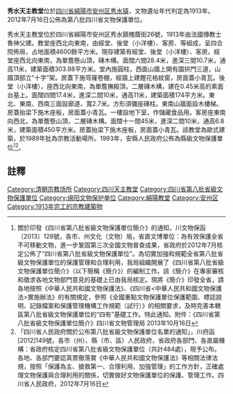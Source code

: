 {{msg:四川省文物保護單位
|名稱 = 秀水天主教堂
|編號 = 404
|圖片 = 
|級別 = S8
|分類 = 
|時代 = 1913年
|地点 = [[四川省|四川省]][[綿陽市|綿陽市]][[安州区|安州区]][[秀水镇_(绵阳市)|秀水镇]]
|坐標 =
|登錄 = 2012年7月16日
}}
'''秀水天主教堂'''位於[[四川省|四川省]][[綿陽市|綿陽市]][[安州区|安州区]][[秀水镇_(绵阳市)|秀水镇]]，文物遺址年代判定為1913年。2012年7月16日公佈為第八批四川省文物保護單位。

秀水天主教堂位於四川省綿陽市安州区秀水鎮槐蔭街26號，1913年由法國傳教士魯神父建。教堂座西北向東南，由經堂、後堂（小洋樓）、客房、等組成，呈四合院佈局，占地面積4600餘平方米。現存建築有經堂、後堂（小洋樓）、客房。經堂座西北向東南，為單簷懸山頂，磚木構。面闊六間28.4米，進深三間10.7米，通高11米，建築面積303.88平方米。堂內施圓柱，西面山牆上開有園拱門三道，山牆頂部立“十字”架。房蓋下施穹窿卷棚，經牆上建鏗花格紋窗，房面蓋小青瓦。後堂（小洋樓），座西北向東南，為單簷撫殿頂，二層磚木構，建在0.45米高的素面台基上。面闊四間17.4米，進深二間10米，通高11米，建築面積174平方米。東北、東南、西南三面設廊道，寬2.7米。方形須彌座磚柱。東南山牆面設木樓梯。房蓋抬梁下施木座板，房面蓋小青瓦。一樓設地下室，作儲藏食品用。客房座東南向西北，為單簷懸山頂，二層磚木構。面闊十一間45米，進深二間10米，通高6.8米，建築面積450平方米。房蓋抬梁下施木座板，房面蓋小青瓦。該教堂為歐式建築，於1989年批為宗教活動場所。1993年，安縣人民政府公佈為縣級文物保護單位<ref>關於印發《四川省第八批省級文物保護單位簡介》的通知，川文物保函〔2013〕128號，各市、州文化（文物）局，省直文博單位：為有效保護全省不可移動文物，進一步鞏固第三次全國文物普查成果，省政府於2012年7月核定公佈了“四川省第八批省級文物保護單位”。為切實加強和規範全省第八批省級文物保護單位的保護管理和合理利用，我局組織開展了《四川省第八批省級文物保護單位簡介》（以下簡稱《簡介》）的編制工作。該《簡介》在專家審核和徵求各地文物部門意見的基礎上已由我局核定。現將《簡介》印發全省，請各地按照《中華人民共和國文物保護法》、《四川省<中華人民共和國文物保護法>實施辦法》的有關規定，參照《全國重點文物保護單位保護範圍、標誌說明、記錄檔案和保護管理機構工作規範（試行）》的相關要求，及時完善本轄區第八批省級文物保護單位的“四有”基礎工作。特此通知。附件：《四川省第八批省級文物保護單位簡介》四川省文物管理局  2013年10月16日</ref><ref>  「四川省人民政府關於公布第八批省級文物保護單位名單的通知」，川府函[2012]149號，各市（州）、縣（市、區）人民政府，省政府各部門、各直屬機構：省政府核定四川省第八批省級文物保護單位（共計484處），現予公布。各地、各部門要認真貫徹落實《中華人民共和國文物保護法》等相關法律法規，按照「保護為主、搶救第一、合理利用、加強管理」的工作方針，正確處理文物保護與合理利用的關係，切實做好文物保護單位的保護、管理工作。四川省人民政府，2012年7月16日</ref>。

==註釋==
{{reflist}}

{{绵阳市境内的四川省文物保护单位}}
[[Category:清朝宗教场所|Category:清朝宗教场所]]
[[Category:四川天主教堂|Category:四川天主教堂]]
[[Category:四川省第八批省級文物保護單位|Category:四川省第八批省級文物保護單位]]
[[Category:绵阳文物保护单位|Category:绵阳文物保护单位]]
[[Category:綿陽教堂|Category:綿陽教堂]]
[[Category:安州区|Category:安州区]]
[[Category:1913年完工的宗教建築物|Category:1913年完工的宗教建築物]]